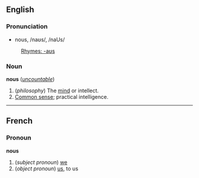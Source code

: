 ==English==
===Pronunciation===
*nous, /naʊs/, /naUs/
:[[Rhymes:English:-aʊs|Rhymes: -aʊs]]

===Noun===
'''nous''' (''[[uncountable]]'')

#(''philosophy'') The [[mind]] or intellect.
#[[Common sense]]; practical intelligence.

----
==French==
===Pronoun===
'''nous'''

#(''subject pronoun'') [[we]]
#(''object pronoun'') [[us]], to us